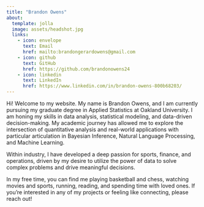 ```yaml
---
title: "Brandon Owens"
about: 
  template: jolla
  image: assets/headshot.jpg
  links: 
    - icon: envelope
      text: Email
      href: mailto:brandongerardowens@gmail.com
    - icon: github
      text: GitHub
      href: https://github.com/brandonowens24
    - icon: linkedin
      text: LinkedIn
      href: https://www.linkedin.com/in/brandon-owens-800b68203/
---
```


Hi! Welcome to my website. My name is Brandon Owens, and I am currently pursuing my graduate degree in Applied Statistics at Oakland University. I am honing my skills in data analysis, statistical modeling, and data-driven decision-making. My academic journey has allowed me to explore the intersection of quantitative analysis and real-world applications with particular articulation in Bayesian Inference, Natural Language Processing, and Machine Learning.

Within industry, I have developed a deep passion for sports, finance, and operations, driven by my desire to utilize the power of data to solve complex problems and drive meaningful decisions. 

In my free time, you can find me playing basketball and chess, watching movies and sports, running, reading, and spending time with loved ones. If you're interested in any of my projects or feeling like connecting, please reach out!